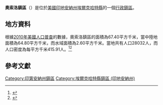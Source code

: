 {{noteTA
|G1=USState
|G2=地名
|G3=Unit
}}
{{Infobox settlement
|official_name            = 奧索洛鎮區
|native_name = Osolo Township
|settlement_type          = [[行政鎮區|行政鎮區]]
|image_skyline            = 
|imagesize                = 
|image_map                = Map highlighting Osolo Township, Elkhart County, Indiana.svg
|mapsize                  = 250px
|pushpin_map  =USA Indiana
|pushpin_label = 奧索洛鎮區
|pushpin_label_position   = top
|pushpin_map_caption      = 奧索洛鎮區在印地安納州的位置
|subdivision_type         = [[世界政區索引|國家]]
|subdivision_type1        = [[美国州份|州份]]
|subdivision_type2        = [[印地安納州行政区划|縣]]
|subdivision_name         = [[美国|美国]]
|subdivision_name1        = [[印地安納州|印地安納州]]
|subdivision_name2        = [[埃爾克哈特縣_(印地安納州)|埃爾克哈特縣]]
|elevation_ft             = 768
|elevation_m              = 234
|timezone                 = [[北美东部時區|北美东部時區]]
|area_total_km2           = 67.40
|area_land_km2            = 64.80
|area_water_km2           = 2.60
|area_total_sq_mi         = 
|area_land_sq_mi          = 
|area_water_sq_mi         = 
|population_as_of         = [[2010年美國人口普查|2010]]
|population_footnotes     = 
|population_total         = 28032
|population_density_km2   = auto
|population_density_sq_mi = auto
|utc_offset               = -5
|coordinates              = {{coord|41|43|27|N|85|56|46|W|type:city_region:US-AL_source:GNS-enwiki|display=inline,title}}
| coor_pinpoint           = 
| coordinates_footnotes   = 
|timezone_DST             = EDT
|utc_offset_DST           = -4
|postal_code_type         = [[美國郵區編號|郵區編號]]
|postal_code              = 
|area_code                = {{link-en|电话区号574|Area code 574|574}}
|blank_name = [[地名信息系统|GNIS ID]]
|blank_info = 453696
}}
'''奧索洛鎮區'''（{{lang-en|Osolo Township}}）是位於[[美國|美國]][[印地安納州|印地安納州]][[埃爾克哈特縣_(印地安納州)|埃爾克哈特縣]]的一個[[行政鎮區|行政鎮區]]。

== 地方資料 ==
根據[[2010年美國人口普查|2010年美國人口普查]]的數據，奧索洛鎮區的面積為67.40平方千米，當中陸地面積為64.80平方千米，而水域面積為2.60平方千米。當地共有人口28032人，而人口密度為每平方千米415.91人。<ref name="GR8">{{cite web|url=http://factfinder2.census.gov|publisher=[[美国人口调查局|美国人口调查局]]|accessdate=2011-05-14|title=American FactFinder|archive-date=2013-09-11|archive-url=https://web.archive.org/web/20130911234518/http://factfinder2.census.gov/|dead-url=no}}</ref><ref>{{cite web|url=https://www.citypopulation.de/en/usa/illinois/admin/|title=USA: Illinois (Counties and Townships) - City Population|access-date=2020-07-13|archive-date=2020-04-22|archive-url=https://web.archive.org/web/20200422090607/https://www.citypopulation.de/en/usa/illinois/admin/|dead-url=no}}</ref>

== 參考文獻 ==
{{reflist}}

{{埃爾克哈特縣 (印地安納州)}}

{{DEFAULTSORT:Osolo Township}}
[[Category:印第安納州鎮區|Category:印第安納州鎮區]]
[[Category:埃爾克哈特縣鎮區_(印地安納州)|Category:埃爾克哈特縣鎮區 (印地安納州)]]

{{Indiana-geo-stub}}
